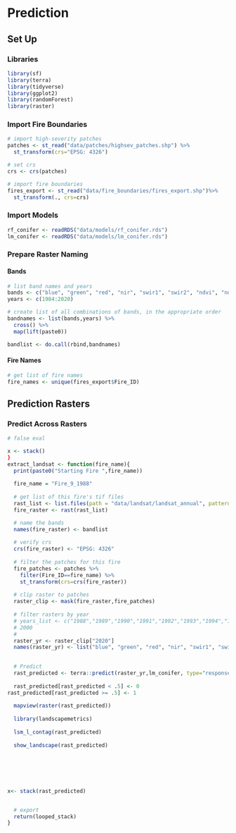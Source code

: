 # Prediction

## Set Up

### Libraries

```r
library(sf)
library(terra)
library(tidyverse)
library(ggplot2)
library(randomForest)
library(raster)
```

### Import Fire Boundaries

```r
# import high-severity patches
patches <- st_read("data/patches/highsev_patches.shp") %>% 
  st_transform(crs="EPSG: 4326")

# set crs
crs <- crs(patches)

# import fire boundaries
fires_export <- st_read("data/fire_boundaries/fires_export.shp")%>% 
  st_transform(., crs=crs)
```

### Import Models

```r
rf_conifer <- readRDS("data/models/rf_conifer.rds")
lm_conifer <- readRDS("data/models/lm_conifer.rds")
```


### Prepare Raster Naming

#### Bands
```r
# list band names and years
bands <- c("blue", "green", "red", "nir", "swir1", "swir2", "ndvi", "ndwi", "nbr", "nbr2", "ndsi", "ndfsi", "evi")
years <- c(1984:2020)

# create list of all combinations of bands, in the appropriate order
bandnames <- list(bands,years) %>%
  cross() %>%
  map(lift(paste0))

bandlist <- do.call(rbind,bandnames)
```

#### Fire Names

```r
# get list of fire names
fire_names <- unique(fires_export$Fire_ID)
```


## Prediction Rasters

### Predict Across Rasters

```r

# false eval

x <- stack()
}
extract_landsat <- function(fire_name){
  print(paste0("Starting Fire ",fire_name))
  
  fire_name = "Fire_9_1988"
  
  # get list of this fire's tif files
  rast_list <- list.files(path = "data/landsat/landsat_annual", pattern=str_c(fire_name,".tif"), all.files=TRUE, full.names=TRUE)
  fire_raster <- rast(rast_list)  

  # name the bands
  names(fire_raster) <- bandlist
  
  # verify crs
  crs(fire_raster) <- "EPSG: 4326"
  
  # filter the patches for this fire
  fire_patches <- patches %>% 
    filter(Fire_ID==fire_name) %>% 
    st_transform(crs=crs(fire_raster))
  
  # clip raster to patches
  raster_clip <- mask(fire_raster,fire_patches)
  
  # filter rasters by year
  # years_list <- c("1988","1989","1990","1991","1992","1993","1994","1995","1996","1997","1998","1999","1990",)
  # 2000
  # 
  raster_yr <- raster_clip["2020"]
  names(raster_yr) <- list("blue", "green", "red", "nir", "swir1", "swir2", "ndvi", "ndwi", "nbr", "nbr2", "ndsi", "ndfsi", "evi")

  
  # Predict
  rast_predicted <- terra::predict(raster_yr,lm_conifer, type="response", se.fit=TRUE)
  
  rast_predicted[rast_predicted < .5] <- 0
rast_predicted[rast_predicted >= .5] <- 1
  
  mapview(raster(rast_predicted))
  
  library(landscapemetrics)
  
  lsm_l_contag(rast_predicted)
  
  show_landscape(rast_predicted)
  
  
  
  
  
  
x<- stack(rast_predicted)


  # export
  return(looped_stack)
}
```


